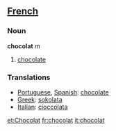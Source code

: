 ==[[French]]==
===Noun===
'''chocolat''' ''m''

# [[chocolate]]
===Translations===

*[[Portuguese]], [[Spanish]]: [[chocolate]]
*[[Greek]]: [[sokolata]]
*[[Italian]]: [[cioccolata]]

[[et:Chocolat]]
[[fr:chocolat]]
[[it:chocolat]]